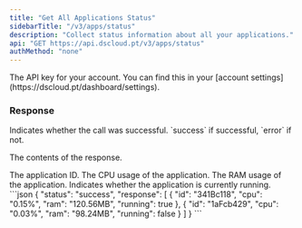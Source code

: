 ```yaml
---
title: "Get All Applications Status"
sidebarTitle: "/v3/apps/status"
description: "Collect status information about all your applications."
api: "GET https://api.dscloud.pt/v3/apps/status"
authMethod: "none"
---
```


<ParamField header="Authorization" type="string" placeholder="API KEY" required>
  The API key for your account. You can find this in your [account settings](https://dscloud.pt/dashboard/settings).
</ParamField>

### Response

<ResponseField name="status" type="string">
  Indicates whether the call was successful. `success` if successful, `error` if not.
</ResponseField>

<ResponseField name="response" type="object">

The contents of the response.

<Expandable title="Toggle object">

<ResponseField name="id" type="string">
  The application ID.
</ResponseField>

<ResponseField name="cpu" type="string">
  The CPU usage of the application.
</ResponseField>

<ResponseField name="ram" type="string">
  The RAM usage of the application.
</ResponseField>

<ResponseField name="running" type="boolean">
  Indicates whether the application is currently running.
</ResponseField>

</Expandable>
</ResponseField>

<ResponseExample>
```json
{
  "status": "success",
  "response": [
    {
      "id": "341Bc118",
      "cpu": "0.15%",
      "ram": "120.56MB",
      "running": true
    },
    {
      "id": "1aFcb429",
      "cpu": "0.03%",
      "ram": "98.24MB",
      "running": false
    }
  ]
}
```
</ResponseExample>